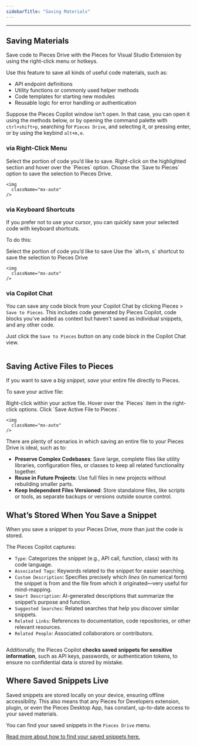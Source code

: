 ```yaml
---
sidebarTitle: "Saving Materials"
---
```


---

## Saving Materials

Save code to Pieces Drive with the Pieces for Visual Studio Extension by using the right-click menu or hotkeys.

Use this feature to save all kinds of useful code materials, such as:

- API endpoint definitions
- Utility functions or commonly used helper methods
- Code templates for starting new modules
- Reusable logic for error handling or authentication

Suppose the Pieces Copilot window isn't open. In that case, you can open it using the methods below, or by opening the command palette with `ctrl+shift+p`, searching for `Pieces Drive`, and selecting it, or pressing enter, or by using the keybind `alt+m,e`.

### via Right-Click Menu

<Steps>
  <Step title="Highlight Selection">
    Select the portion of code you’d like to save.
  </Step>
  <Step title="Right-Click">
    Right-click on the highlighted section and hover over the `Pieces` option.
  </Step>
  <Step title="Select Save to Pieces">
    Choose the `Save to Pieces` option to save the selection to Pieces Drive.

    <img
      className="mx-auto"
    />
  </Step>
</Steps>

### via Keyboard Shortcuts

If you prefer not to use your cursor, you can quickly save your selected code with keyboard shortcuts.

To do this:

<Steps>
  <Step title="Highlight Selection">
    Select the portion of code you’d like to save
  </Step>
  <Step title="Use Shortcut">
    Use the `alt+m, s` shortcut to save the selection to Pieces Drive

    <img
      className="mx-auto"
    />
  </Step>
</Steps>

### via Copilot Chat

You can save any code block from your Copilot Chat by clicking Pieces \> `Save to Pieces`. This includes code generated by Pieces Copilot, code blocks you've added as context but haven't saved as individual snippets, and any other code.

Just click the `Save to Pieces` button on any code block in the Copilot Chat view.

<img
  className="mx-auto"
/>

## Saving Active Files to Pieces

If you want to save a _big snippet, save_ your entire file directly to Pieces.

To save your active file:

<Steps>
  <Step title="Right-Click">
    Right-click within your active file.
  </Step>
  <Step title="Locate the Pieces Section">
    Hover over the `Pieces` item in the right-click options.
  </Step>
  <Step title="Save Active File to Pieces">
    Click `Save Active File to Pieces`.

    <img
      className="mx-auto"
    />
  </Step>
</Steps>

There are plenty of scenarios in which saving an entire file to your Pieces Drive is ideal, such as to:

- **Preserve Complex Codebases**: Save large, complete files like utility libraries, configuration files, or classes to keep all related functionality together.
- **Reuse in Future Projects**: Use full files in new projects without rebuilding smaller parts.
- **Keep Independent Files Versioned**: Store standalone files, like scripts or tools, as separate backups or versions outside source control.

## What’s Stored When You Save a Snippet

When you save a snippet to your Pieces Drive, more than just the code is stored.

The Pieces Copilot captures:

- `Type`: Categorizes the snippet (e.g., API call, function, class) with its code language.
- `Associated Tags`: Keywords related to the snippet for easier searching.
- `Custom Description`**:** Specifies precisely which _lines_ (in numerical form) the snippet is from and the file from which it originated—very useful for mind-mapping.
- `Smart Description`: AI-generated descriptions that summarize the snippet’s purpose and function.
- `Suggested Searches`: Related searches that help you discover similar snippets.
- `Related Links`: References to documentation, code repositories, or other relevant resources.
- `Related People`: Associated collaborators or contributors.

<img
  className="mx-auto"
/>

Additionally, the Pieces Copilot **checks saved snippets for sensitive information**, such as API keys, passwords, or authentication tokens, to ensure no confidential data is stored by mistake.

## Where Saved Snippets Live

Saved snippets are stored locally on your device, ensuring offline accessibility. This also means that any Pieces for Developers extension, plugin, or even the Pieces Desktop App, has constant, up-to-date access to your saved materials.

You can find your saved snippets in the `Pieces Drive` menu.

[Read more about how to find your saved snippets here.](https://docs.pieces.app/products/extensions-plugins/visual-studio/drive/search-reuse#finding-saved-snippets)